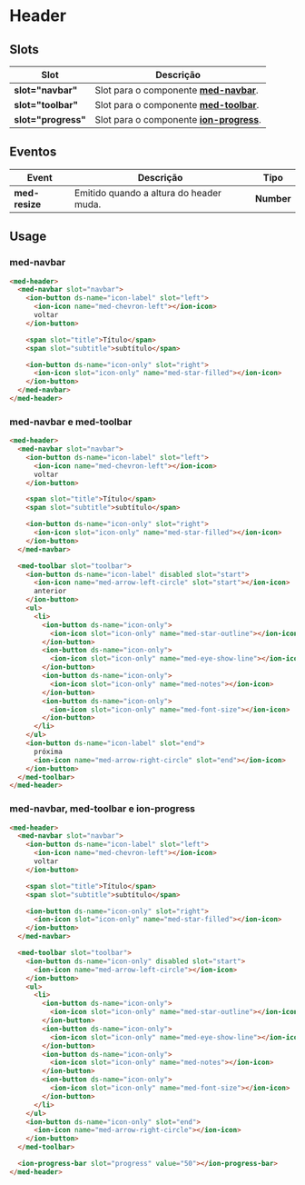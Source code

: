 
<Meta title="Components/Global/Header/Usage" />

# Header

## Slots

| Slot                | Descrição                                                                                                                                    |
| ------------------- | -------------------------------------------------------------------------------------------------------------------------------------------- |
| **slot="navbar"**   | Slot para o componente **[med-navbar](http://desenv.ordomederi.com/med-components/?path=/story/components-global-navbar--default)**.         |
| **slot="toolbar"**  | Slot para o componente **[med-toolbar](http://desenv.ordomederi.com/med-components/?path=/story/components-global-toolbar--default)**.       |
| **slot="progress"** | Slot para o componente **[ion-progress](http://desenv.ordomederi.com/med-components/?path=/story/components-global-progress-bar--default)**. |

## Eventos

| Event           | Descrição                               | Tipo       |
| --------------- | --------------------------------------- | ---------- |
| **med-resize**  | Emitido quando a altura do header muda. | **Number** |

## Usage

### med-navbar

```html
<med-header>
  <med-navbar slot="navbar">
    <ion-button ds-name="icon-label" slot="left">
      <ion-icon name="med-chevron-left"></ion-icon>
      voltar
    </ion-button>

    <span slot="title">Título</span>
    <span slot="subtitle">subtítulo</span>

    <ion-button ds-name="icon-only" slot="right">
      <ion-icon slot="icon-only" name="med-star-filled"></ion-icon>
    </ion-button>
  </med-navbar>
</med-header>
```

### med-navbar e med-toolbar

```html
<med-header>
  <med-navbar slot="navbar">
    <ion-button ds-name="icon-label" slot="left">
      <ion-icon name="med-chevron-left"></ion-icon>
      voltar
    </ion-button>

    <span slot="title">Título</span>
    <span slot="subtitle">subtítulo</span>

    <ion-button ds-name="icon-only" slot="right">
      <ion-icon slot="icon-only" name="med-star-filled"></ion-icon>
    </ion-button>
  </med-navbar>

  <med-toolbar slot="toolbar">
    <ion-button ds-name="icon-label" disabled slot="start">
      <ion-icon name="med-arrow-left-circle" slot="start"></ion-icon>
      anterior
    </ion-button>
    <ul>
      <li>
        <ion-button ds-name="icon-only">
          <ion-icon slot="icon-only" name="med-star-outline"></ion-icon>
        </ion-button>
        <ion-button ds-name="icon-only">
          <ion-icon slot="icon-only" name="med-eye-show-line"></ion-icon>
        </ion-button>
        <ion-button ds-name="icon-only">
          <ion-icon slot="icon-only" name="med-notes"></ion-icon>
        </ion-button>
        <ion-button ds-name="icon-only">
          <ion-icon slot="icon-only" name="med-font-size"></ion-icon>
        </ion-button>
      </li>
    </ul>
    <ion-button ds-name="icon-label" slot="end">
      próxima
      <ion-icon name="med-arrow-right-circle" slot="end"></ion-icon>
    </ion-button>
  </med-toolbar>
</med-header>
```

### med-navbar, med-toolbar e ion-progress

```html
<med-header>
  <med-navbar slot="navbar">
    <ion-button ds-name="icon-label" slot="left">
      <ion-icon name="med-chevron-left"></ion-icon>
      voltar
    </ion-button>

    <span slot="title">Título</span>
    <span slot="subtitle">subtítulo</span>

    <ion-button ds-name="icon-only" slot="right">
      <ion-icon slot="icon-only" name="med-star-filled"></ion-icon>
    </ion-button>
  </med-navbar>

  <med-toolbar slot="toolbar">
    <ion-button ds-name="icon-only" disabled slot="start">
      <ion-icon name="med-arrow-left-circle"></ion-icon>
    </ion-button>
    <ul>
      <li>
        <ion-button ds-name="icon-only">
          <ion-icon slot="icon-only" name="med-star-outline"></ion-icon>
        </ion-button>
        <ion-button ds-name="icon-only">
          <ion-icon slot="icon-only" name="med-eye-show-line"></ion-icon>
        </ion-button>
        <ion-button ds-name="icon-only">
          <ion-icon slot="icon-only" name="med-notes"></ion-icon>
        </ion-button>
        <ion-button ds-name="icon-only">
          <ion-icon slot="icon-only" name="med-font-size"></ion-icon>
        </ion-button>
      </li>
    </ul>
    <ion-button ds-name="icon-only" slot="end">
      <ion-icon name="med-arrow-right-circle"></ion-icon>
    </ion-button>
  </med-toolbar>

  <ion-progress-bar slot="progress" value="50"></ion-progress-bar>
</med-header>
```
